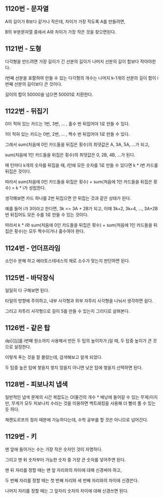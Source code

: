 ## 1120번 - 문자열

A의 길이가 B보다 같거나 작은데, 차이가 가장 작도록 A를 만들려면,

B의 부분문자열 중에서 A와 차이가 가장 작은 것을 찾으면된다.

## 1121번 - 도형

다각형을 만드려면 가장 길이가 긴 선분의 길이가 나머지 선분의 길이 합보다 작아야한다.

i번째 선분을 포함하여 만들 수 있는 다각형의 개수는 나머지 k-1개의 선분의 길이 합이 i번째 선분의 길이보다 큰 것이다.

길이의 합이 50000을 넘으면 50001로 치환한다.

## 1122번 - 뒤집기

0이 적혀 있는 카드는 1번, 3번, ... , 홀수 번 뒤집어야 1로 만들 수 있다.

1이 적혀 있는 카드는 0번, 2번, ... , 짝수 번 뒤집어야 1로 만들 수 있다.

그래서 sum(처음에 0인 카드들을 뒤집은 횟수)의 최댓값은 A, 3A, 5A, ...가 되고,

sum(처음에 1인 카드들을 뒤집은 횟수)의 최댓값은 0, 2B, 4B, ...가 된다.

매 턴마다 k개의 숫자를 뒤집을 때, i턴에 모든 숫자를 1로 만들 수 있다면 k \* i번 카드를 뒤집은 것이다.

따라서 sum(처음에 0인 카드들을 뒤집은 횟수) + sum(처음에 1인 카드들을 뒤집은 횟수) = k \* i가 성립한다.

생각해보면 카드 하나를 2번 뒤집으면 안 뒤집는 것과 같은 상태가 된다.

예를 들어 i가 3이라고 한다면, 3k \<= 3A + 2B가 되고, 이때 3k+2, 3k+4, ..., 3A+2B번 뒤집어도 모든 수를 1로 만들 수 있는 것이다.

따라서 k \* i와 sum(처음에 0인 카드들을 뒤집은 횟수) + sum(처음에 1인 카드들을 뒤집은 횟수)는 모두 짝수이거나 홀수여야 한다.

## 1124번 - 언더프라임

소인수 분해 하고 에라토스테네스의 체로 소수가 맞는지 판단하면 된다.

## 1125번 - 바닥장식

일일히 다 구해보면 된다.

타일의 방향에 주의하고, 내부 사각형과 외부 자투리 사각형을 나눠서 생각하면 쉽다.

그리고 자투리 사각형으로 길이 5를 만들 수 있는지 그리디로 살펴본다.

## 1126번 - 같은 탑

dp\[i\]\[j\]를 i번째 원소까지 사용해서 만든 두 탑의 높이차가 j일 때, 두 탑중 높이가 큰 것으로 설정한다.

이렇게 푸는 것을 잘 몰랐는데, 검색해보고 알게 되었다.

두 탑중 높은 탑에 쌓을지 쌓지 않을지 아니면 낮은 탑에 쌓을지 선택하면 된다.

## 1128번 - 피보나치 냅색

일반적인 냅색 문제의 시간 복잡도는 O(물건의 개수 \* 배낭에 들어갈 수 있는 무게)이지만, 무게가 모두 피보나치 수라는 것을 이용하면 백트래킹을 사용해 더 빨리 풀 수 있는 듯 하다.

제켄도르프의 정리 때문에 가능하다는데, 수학 공부를 할 것은 아니므로 넘어간다.

## 1129번 - 키

맨 앞에 들어가는 수는 가장 작은 숫자인 것이 자명하다.

그리고 맨 뒤 숫자부터 가능한 숫자 중 가장 큰 숫자를 넣어주면 된다.

맨 뒤 자리를 정할 때는 맨 앞 자리와의 차이에 대해 신경써야 하고,

두 번째 자리를 정할 때는 첫 번째 자리와 세 번째 자리와의 차이에 신경쓴다.

나머지 자리를 정할 때는 그 앞자리 숫자의 차이에 대해 신경쓰면 된다.
